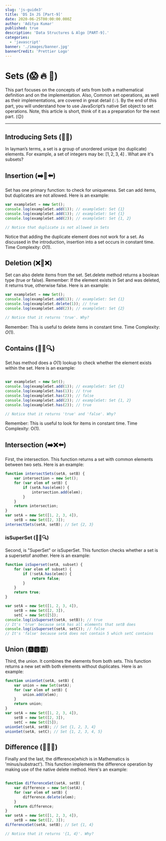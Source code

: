 ```yaml
---
slug: 'js-guide3'
title: 'DS In JS [Part-9]'
date: 2020-06-25T00:00:00.000Z
author: 'Aditya Kumar'
published: true
description: 'Data Structures & Algo [PART-9].'
categories:
  - 'javascript'
banner: './images/banner.jpg'
bannerCredit: 'Prettier Logo'
---
```



# Sets (😱 🔥 📁)

This part focuses on the concepts of sets from both a mathematical definition and on the implementation. Also, Common set operations, as well as their implementations, are covered in great detail (💡). By the end of this part, you will understand how to use JavaScript’s native Set object to set operations. Note, this article is short, think of it as a preparation for the next part. (😉)

---

## Introducing Sets (📁📁)

In layman’s terms, a set is a group of unordered unique (no duplicate) elements. For example, a set of integers may be: ${[1,2,3,4]}$ . What are it's subsets?<br/>

## Insertion (➡️📁⬅️)

Set has one primary function: to check for uniqueness. Set can add items, but duplicates are not allowed. Here is an example:

```javascript
var exampleSet = new Set();
console.log(exampleSet.add(1)); // exampleSet: Set {1}
console.log(exampleSet.add(1)); // exampleSet: Set {1}
console.log(exampleSet.add(2)); // exampleSet: Set {1, 2}

// Notice that duplicate is not allowed in Sets
```

Notice that adding the duplicate element does not work for a set. As discussed in the introduction, insertion into a set occurs in constant time. Time Complexity: $O(1)$.


## Deletion (❌📁❌)


Set can also delete items from the set. Set.delete method returns a boolean type (true or false). Remember: If the element exists in Set and was deleted, it returns true, otherwise false. Here is an example:


```javascript
var exampleSet = new Set();
console.log(exampleSet.add(1)); // exampleSet: Set {1}
console.log(exampleSet.delete(1)); // true
console.log(exampleSet.add(2)); // exampleSet: Set {2}

// Notice that it returns 'true'. Why?
```

Remember: This is useful to delete items in constant time. Time Complexity: $O(1)$.


## Contains (🔎📁🔍)

Set.has method does a $O(1)$ lookup to check whether the element exists within the set. Here is an example:

```javascript
    
var exampleSet = new Set();
console.log(exampleSet.add(1)); // exampleSet: Set {1}
console.log(exampleSet.has(1)); // true
console.log(exampleSet.has(2)); // false
console.log(exampleSet.add(2)); // exampleSet: Set {1, 2}
console.log(exampleSet.has(2)); // true

// Notice that it returns 'true' and 'false'. Why?

```
Remember: This is useful to look for items in constant time. Time Complexity: O(1).

## Intersection (➡️❌⬅️)

First, the intersection. This function returns a set with common elements between two sets. Here is an example:

```javascript
function intersectSets(setA, setB) {
    var intersection = new Set();
    for (var elem of setB) {
        if (setA.has(elem)) {
            intersection.add(elem);
        }
    }
    return intersection;
}
var setA = new Set([1, 2, 3, 4]),
    setB = new Set([2, 3]);
intersectSets(setA, setB); // Set {2, 3}
```



### isSuperSet (🔎📁🔍)

Second, is "SuperSet" or isSuperSet. This function checks whether a set is a supersetof another. Here is an example:


```javascript
function isSuperset(setA, subset) {
    for (var elem of subset) {
        if (!setA.has(elem)) {
            return false;
        }
    }
    return true;
}

var setA = new Set([1, 2, 3, 4]),
    setB = new Set([2, 3]),
    setC = new Set([5]);
console.log(isSuperset(setA, setB)); // true
// It's 'true' because setA has all elements that setB does
console.log(isSuperset(setA, setC)); // false
// It's 'false' because setA does not contain 5 which setC contains
```

## Union (🅰️🅱️🆎)

Third, the union. It combines the elements from both sets. This function returns a new set with both elements without duplicates. Here is an example:

```javascript
function unionSet(setA, setB) {
    var union = new Set(setA);
    for (var elem of setB) {
        union.add(elem);
    }
    return union;
}
var setA = new Set([1, 2, 3, 4]),
    setB = new Set([2, 3]),
    setC = new Set([5]);
unionSet(setA, setB); // Set {1, 2, 3, 4}
unionSet(setA, setC); // Set {1, 2, 3, 4, 5}

```
## Difference (📁➖📁)

Finally and the last, the difference(which is in Mathematics is 'minus/substract'). This function implements the difference operation by making use of the native delete method. Here's an example:


```javascript
    
function differenceSet(setA, setB) {
    var difference = new Set(setA);
    for (var elem of setB) {
        difference.delete(elem);
    }
    return difference;
}
var setA = new Set([1, 2, 3, 4]),
    setB = new Set([2, 3]);
differenceSet(setA, setB); // Set {1, 4}

// Notice that it returns '{1, 4}'. Why?
```
